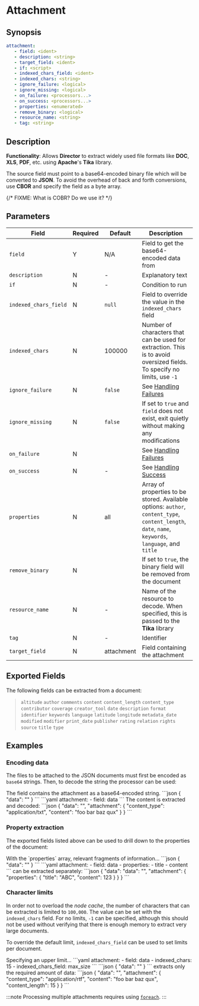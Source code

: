 # Attachment

## Synopsis

```yaml {2}
attachment:
   - field: <ident>
   - description: <string>
   - target_field: <ident>
   - if: <script>
   - indexed_chars_field: <ident>
   - indexed_chars: <string>
   - ignore_failure: <logical>
   - ignore_missing: <logical>
   - on_failure: <processors...>
   - on_success: <processors...>
   - properties: <enumerated>
   - remove_binary: <logical>
   - resource_name: <string>
   - tag: <string>
```

## Description

**Functionality**: Allows **Director** to extract widely used file formats like **DOC**, **XLS**, **PDF**, etc. using **Apache**'s **Tika** library.


The source field must point to a base64-encoded binary file which will be converted to **JSON**. To avoid the overhead of back and forth conversions, use **CBOR** and specify the field as a byte array.

{/* FIXME: What is COBR? Do we use it? */}

## Parameters

|Field|Required|Default|Description|
|---|---|---|---|
|`field`|Y|N/A|Field to get the base64-encoded data from|
|`description`|N|-|Explanatory text|
|`if`|N|-|Condition to run|
|`indexed_chars_field`|N|`null`|Field to override the value in the `indexed_chars` field|
|`indexed_chars`|N|100000|Number of characters that can be used for extraction. This is to avoid oversized fields. To specify no limits, use `-1`|
|`ignore_failure`|N|`false`|See [Handling Failures](../handling-failures.mdx)|
|`ignore_missing`|N|`false`|If set to `true` and `field` does not exist, exit quietly without making any modifications|
|`on_failure`|N||See [Handling Failures](../handling-failures.mdx)|
|`on_success`|N|-|See [Handling Success](../handling-success.mdx)|
|`properties`|N|all|Array of properties to be stored. Available options: `author`, `content_type`, `content_length`, `date`, `name`, `keywords`, `language`, and `title`|
|`remove_binary`|N||If set to `true`, the binary field will be removed from the document|
|`resource_name`|N|-|Name of the resource to decode. When specified, this is passed to the **Tika** library|
|`tag`|N|-|Identifier|
|`target_field`|N|attachment|Field containing the attachment|

## Exported Fields

The following fields can be extracted from a document:

> `altitude` `author` `comments` `content` `content_length` `content_type` `contributor` `coverage` `creator_tool` `date` `description` `format` `identifier` `keywords` `language` `latitude` `longitude` `metadata_date` `modified` `modifier` `print_date` `publisher` `rating` `relation` `rights` `source` `title` `type`

## Examples

### Encoding data

The files to be attached to the JSON documents must first be encoded as `base64` strings. Then, to decode the string the processor can be used:

<ExampleGrid>
	<CommentCol>
      The field contains the attachment as a base64-encoded string.
	</CommentCol>
	<CodeCol>
      ```json
      {
         "data": "<base64-encoded string>"
      }
      ```
      ```yaml
      attachment:
         - field: data
      ```
	</CodeCol>
	<CommentCol>
      The content is extracted and decoded:
	</CommentCol>
	<CodeCol>
      ```json
      {
         "data": "<base64-encoded string>",
         "attachment": {
            "content_type": "application/txt",
            "content": "foo bar baz qux"
         }
      }
      ```
	</CodeCol>
</ExampleGrid>

### Property extraction

The exported fields listed above can be used to drill down to the properties of the document:

<ExampleGrid>
	<CommentCol>
      With the `properties` array, relevant fragments of information...
	</CommentCol>
	<CodeCol>
      ```json
      {
         "data": "<base64-encoded string>"
      }
      ```
      ```yaml
      attachment:
         - field: data
         - properties:
            - title
            - content
      ```
	</CodeCol>
   <CommentCol>
      can be extracted separately:
   </CommentCol>
   <CodeCol>
      ```json
      {
         "data": "data": "<base64-encoded string>",
         "attachment": {
            "properties": {
               "title": "ABC",
               "content": 123
            }
         }
      }
      ```
   </CodeCol>
</ExampleGrid>

### Character limits

In order not to overload the _node cache_, the number of characters that can be extracted is limited to `100,000`. The value can be set with the `indexed_chars` field. For no limits, `-1` can be specified, although this should not be used without verifying that there is enough memory to extract very large documents.

To override the default limit, `indexed_chars_field` can be used to set limits per document.

<ExampleGrid>
   <CommentCol>
      Specifying an upper limit...
   </CommentCol>
   <CodeCol>
      ```yaml
      attachment:
         - field: data
         - indexed_chars: 15
         - indexed_chars_field: max_size
      ```
      ```json
      {
         "data": "<base64-encoded string>"
      }
      ```
</CodeCol>
   <CommentCol>
      extracts only the required amount of data:
   </CommentCol>
   <CodeCol>
      ```json
      {
         "data": "<base64-encoded string>",
         "attachment": {
            "content_type": "application/rtf",
            "content": "foo bar baz qux",
            "content_length": 15
         }
      }
      ```
   </CodeCol>
</ExampleGrid>

:::note
Processing multiple attachments requires using [`foreach`](foreach.mdx).
:::

